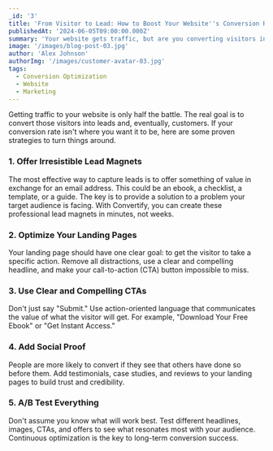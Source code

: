 ```yaml
---
_id: '3'
title: 'From Visitor to Lead: How to Boost Your Website''s Conversion Rate'
publishedAt: '2024-06-05T09:00:00.000Z'
summary: 'Your website gets traffic, but are you converting visitors into leads? This post breaks down actionable strategies you can implement today to optimize your site and significantly increase your conversion rates.'
image: '/images/blog-post-03.jpg'
author: 'Alex Johnson'
authorImg: '/images/customer-avatar-03.jpg'
tags:
  - Conversion Optimization
  - Website
  - Marketing
---
```


Getting traffic to your website is only half the battle. The real goal is to convert those visitors into leads and, eventually, customers. If your conversion rate isn't where you want it to be, here are some proven strategies to turn things around.

### 1. Offer Irresistible Lead Magnets

The most effective way to capture leads is to offer something of value in exchange for an email address. This could be an ebook, a checklist, a template, or a guide. The key is to provide a solution to a problem your target audience is facing. With Convertify, you can create these professional lead magnets in minutes, not weeks.

### 2. Optimize Your Landing Pages

Your landing page should have one clear goal: to get the visitor to take a specific action. Remove all distractions, use a clear and compelling headline, and make your call-to-action (CTA) button impossible to miss.

### 3. Use Clear and Compelling CTAs

Don't just say "Submit." Use action-oriented language that communicates the value of what the visitor will get. For example, "Download Your Free Ebook" or "Get Instant Access."

### 4. Add Social Proof

People are more likely to convert if they see that others have done so before them. Add testimonials, case studies, and reviews to your landing pages to build trust and credibility.

### 5. A/B Test Everything

Don't assume you know what will work best. Test different headlines, images, CTAs, and offers to see what resonates most with your audience. Continuous optimization is the key to long-term conversion success.
